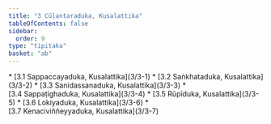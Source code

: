 ```yaml
---
title: "3 Cūḷantaraduka, Kusalattika"
tableOfContents: false
sidebar:
  order: 9
type: "tipitaka"
basket: "ab"
---
```



<DynamicBreadcrumb />



<TableOfContents>
* [3.1 Sappaccayaduka, Kusalattika](3/3-1)
* [3.2 Saṅkhataduka, Kusalattika](3/3-2)
* [3.3 Sanidassanaduka, Kusalattika](3/3-3)
* [3.4 Sappaṭighaduka, Kusalattika](3/3-4)
* [3.5 Rūpīduka, Kusalattika](3/3-5)
* [3.6 Lokiyaduka, Kusalattika](3/3-6)
* [3.7 Kenaciviññeyyaduka, Kusalattika](3/3-7)
</TableOfContents>